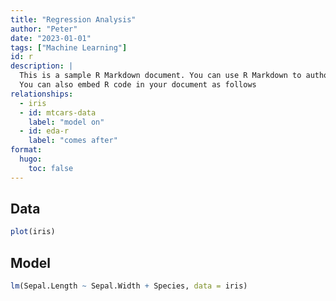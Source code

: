 ```yaml
---
title: "Regression Analysis"
author: "Peter"
date: "2023-01-01"
tags: ["Machine Learning"]
id: r
description: |
  This is a sample R Markdown document. You can use R Markdown to author documents like this one.
  You can also embed R code in your document as follows
relationships:
  - iris
  - id: mtcars-data
    label: "model on"
  - id: eda-r
    label: "comes after"
format:
  hugo:
    toc: false
---
```


## Data

```r
plot(iris)
```


## Model

```r
lm(Sepal.Length ~ Sepal.Width + Species, data = iris)
```